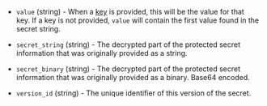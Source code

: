 <!-- Code generated from the comments of the DatasourceOutput struct in datasource/amazon/secretsmanager/data.go; DO NOT EDIT MANUALLY -->

- `value` (string) - When a [key](#key) is provided, this will be the value for that key. If a key is not provided,
  `value` will contain the first value found in the secret string.

- `secret_string` (string) - The decrypted part of the protected secret information that
  was originally provided as a string.

- `secret_binary` (string) - The decrypted part of the protected secret information that
  was originally provided as a binary. Base64 encoded.

- `version_id` (string) - The unique identifier of this version of the secret.
